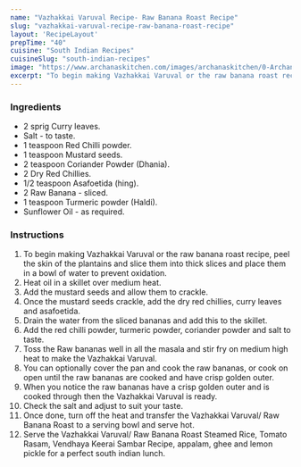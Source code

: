 ---
name: "Vazhakkai Varuval Recipe- Raw Banana Roast Recipe"
slug: "vazhakkai-varuval-recipe-raw-banana-roast-recipe"
layout: 'RecipeLayout'
prepTime: "40"
cuisine: "South Indian Recipes"
cuisineSlug: "south-indian-recipes"
image: "https://www.archanaskitchen.com/images/archanaskitchen/0-Archanas-Kitchen-Recipes/2019/Vazhakkai_Varuval_Recipe-_Raw_Banana_Roast_Recipe_1_1600.jpg"
excerpt: "To begin making Vazhakkai Varuval or the raw banana roast recipe, peel the skin of the plantains and slice them into thick slices and place them in a bowl of water to prevent oxidation"
---

### Ingredients

- 2 sprig Curry leaves.
- Salt - to taste.
- 1 teaspoon Red Chilli powder.
- 1 teaspoon Mustard seeds.
- 2 teaspoon Coriander Powder (Dhania).
- 2 Dry Red Chillies.
- 1/2 teaspoon Asafoetida (hing).
- 2 Raw Banana - sliced.
- 1 teaspoon Turmeric powder (Haldi).
- Sunflower Oil - as required.

### Instructions

1. To begin making Vazhakkai Varuval or the raw banana roast recipe, peel the skin of the plantains and slice them into thick slices and place them in a bowl of water to prevent oxidation.
1. Heat oil in a skillet over medium heat.
1. Add the mustard seeds and allow them to crackle.
1. Once the mustard seeds crackle, add the dry red chillies, curry leaves and asafoetida.
1. Drain the water from the sliced bananas and add this to the skillet.
1. Add the red chilli powder, turmeric powder, coriander powder and salt to taste.
1. Toss the Raw bananas well in all the masala and stir fry on medium high heat to make the Vazhakkai Varuval.
1. You can optionally cover the pan and cook the raw bananas, or cook on open until the raw bananas are cooked and have crisp golden outer.
1. When you notice the raw bananas have a crisp golden outer and is cooked through then the Vazhakkai Varuval is ready.
1. Check the salt and adjust to suit your taste.
1. Once done, turn off the heat and transfer the Vazhakkai Varuval/ Raw Banana Roast to a serving bowl and serve hot.
1. Serve the Vazhakkai Varuval/ Raw Banana Roast Steamed Rice, Tomato Rasam, Vendhaya Keerai Sambar Recipe, appalam, ghee and lemon pickle for a perfect south indian lunch.
